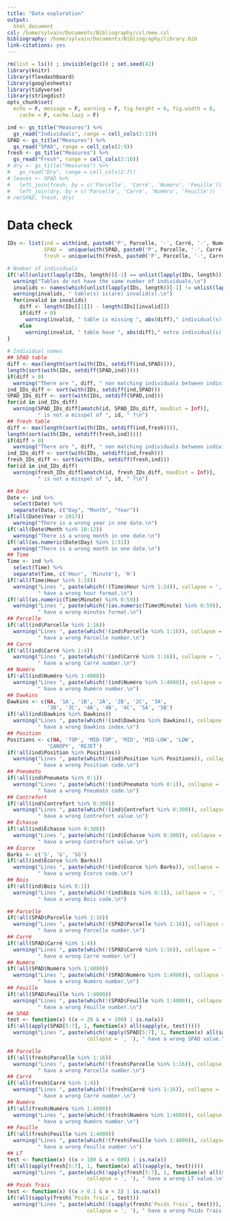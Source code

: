 ```yaml
---
title: "Data exploration"
output: 
  html_document
csl: /home/sylvain/Documents/Bibliography/csl/mee.csl
bibliography: /home/sylvain/Documents/Bibliography/library.bib
link-citations: yes
---
```


```r
rm(list = ls()) ; invisible(gc()) ; set.seed(42)
library(knitr)
library(flexdashboard)
library(googlesheets)
library(tidyverse)
library(stringdist)
opts_chunk$set(
  echo = F, message = F, warning = F, fig.height = 6, fig.width = 8,
    cache = F, cache.lazy = F)
```

```r
ind <- gs_title("Measures") %>% 
  gs_read("Individuals", range = cell_cols(2:13))
SPAD <- gs_title("Measures") %>% 
  gs_read("SPAD", range = cell_cols(2:9))
fresh <- gs_title("Measures") %>% 
  gs_read("Fresh", range = cell_cols(2:10))
# dry <- gs_title("Measures") %>% 
#   gs_read("Dry", range = cell_cols(2:7))
# leaves <- SPAD %>% 
#   left_join(fresh, by = c('Parcelle', 'Carré', 'Numéro', 'Feuille')) %>% 
#   left_join(dry, by = c('Parcelle', 'Carré', 'Numéro', 'Feuille'))
# rm(SPAD, fresh, dry)
```

# Data check

```r
IDs <- list(ind = with(ind, paste0('P', Parcelle, '-', Carré, '-', Numéro)),
            SPAD =  unique(with(SPAD, paste0('P', Parcelle, '-', Carré, '-', Numéro))),
            fresh = unique(with(fresh, paste0('P', Parcelle, '-', Carré, '-', Numéro))))

# Number of individuals
if(!all(unlist(lapply(IDs, length))[-1] == unlist(lapply(IDs, length))[1])){
  warning("Tables do not have the same number of individuals.\n")
  invalids <- names(which(unlist(lapply(IDs, length))[-1] != unlist(lapply(IDs, length))[1]))
  warning(invalids, " table(s) is(are) invalid(s).\n")
  for(invalid in invalids)
    diff <- length(IDs[[1]]) - length(IDs[[invalid]])
    if(diff > 0)
      warning(invalid, " table is missing ", abs(diff)," individual(s).\n")
    else
      warning(invalid, " table have ", abs(diff)," extra individual(s).\n")
}
  
# Individual names 
## SPAD table
diff <- max(length(sort(with(IDs, setdiff(ind,SPAD)))),
length(sort(with(IDs, setdiff(SPAD,ind)))))
if(diff > 0)
  warning("There are ", diff, " non matching individuals between individual and SPAD tables.\n")
ind_IDs_diff <- sort(with(IDs, setdiff(ind,SPAD)))
SPAD_IDs_diff <- sort(with(IDs, setdiff(SPAD,ind)))
for(id in ind_IDs_diff)
  warning(SPAD_IDs_diff[amatch(id, SPAD_IDs_diff, maxDist = Inf)],
          " is not a misspel of ", id, " ?\n")
## fresh table
diff <- max(length(sort(with(IDs, setdiff(ind,fresh)))),
length(sort(with(IDs, setdiff(fresh,ind)))))
if(diff > 0)
  warning("There are ", diff, " non matching individuals between individual and fresh tables.\n")
ind_IDs_diff <- sort(with(IDs, setdiff(ind,fresh)))
fresh_IDs_diff <- sort(with(IDs, setdiff(fresh,ind)))
for(id in ind_IDs_diff)
  warning(fresh_IDs_diff[amatch(id, fresh_IDs_diff, maxDist = Inf)],
          " is not a misspel of ", id, " ?\n")
```

```r
## Date
Date <- ind %>% 
  select(Date) %>% 
  separate(Date, c("Day", "Month", "Year"))
if(all(Date$Year > 2017))
  warning("There is a wrong year in one date.\n")
if(!all(Date$Month %in% 10:12))
  warning("There is a wrong month in one date.\n")
if(!all(as.numeric(Date$Day) %in% 1:31))
  warning("There is a wrong month in one date.\n")
## Time
Time <- ind %>% 
  select(Time) %>% 
  separate(Time, c('Hour', 'Minute'), 'H')
if(!all(Time$Hour %in% 1:24))
  warning("Lines ", paste(which(!(Time$Hour %in% 1:24)), collapse = ', '),
          " have a wrong hour format.\n")
if(!all(as.numeric(Time$Minute) %in% 0:59))
  warning("Lines ", paste(which(!(as.numeric(Time$Minute) %in% 0:59)), collapse = ', '),
          " have a wrong minutes format.\n")
## Parcelle
if(!all(ind$Parcelle %in% 1:16))
  warning("Lines ", paste(which(!(ind$Parcelle %in% 1:16)), collapse = ', '),
          " have a wrong Parcelle number.\n")
## Carré
if(!all(ind$Carré %in% 1:4))
  warning("Lines ", paste(which(!(ind$Carré %in% 1:16)), collapse = ', '),
          " have a wrong Carré number.\n")
## Numéro
if(!all(ind$Numéro %in% 1:4000))
  warning("Lines ", paste(which(!(ind$Numéro %in% 1:4000)), collapse = ', '),
          " have a wrong Numéro number.\n")
## Dawkins
Dawkins <- c(NA, '1A', '1B', '2A', '2B', '2C', '3A',
             '3B', '3C', '4A', '4B', '4C', '5A', '5B')
if(!all(ind$Dawkins %in% Dawkins))
  warning("Lines ", paste(which(!(ind$Dawkins %in% Dawkins)), collapse = ', '),
          " have a wrong Dawkins index.\n")
## Position
Positions <- c(NA, 'TOP', 'MID-TOP', 'MID', 'MID-LOW', 'LOW',
             'CANOPY', 'REJET')
if(!all(ind$Position %in% Positions))
  warning("Lines ", paste(which(!(ind$Position %in% Positions)), collapse = ', '),
          " have a wrong Position code.\n")
## Pneumato
if(!all(ind$Pneumato %in% 0:1))
  warning("Lines ", paste(which(!(ind$Pneumato %in% 0:1)), collapse = ', '),
          " have a wrong Pneumato code.\n")
## Contrefort
if(!all(ind$Contrefort %in% 0:300))
  warning("Lines ", paste(which(!(ind$Contrefort %in% 0:300)), collapse = ', '),
          " have a wrong Contrefort value.\n")
## Échasse
if(!all(ind$Échasse %in% 0:300))
  warning("Lines ", paste(which(!(ind$Échasse %in% 0:300)), collapse = ', '),
          " have a wrong Contrefort value.\n")
## Écorce
Barks <- c('S', 'G', 'SG')
if(!all(ind$Écorce %in% Barks))
  warning("Lines ", paste(which(!(ind$Écorce %in% Barks)), collapse = ', '),
          " have a wrong Écorce code.\n")
## Bois
if(!all(ind$Bois %in% 0:1))
  warning("Lines ", paste(which(!(ind$Bois %in% 0:1)), collapse = ', '),
          " have a wrong Bois code.\n")
```

```r
## Parcelle
if(!all(SPAD$Parcelle %in% 1:16))
  warning("Lines ", paste(which(!(SPAD$Parcelle %in% 1:16)), collapse = ', '),
          " have a wrong Parcelle number.\n")
## Carré
if(!all(SPAD$Carré %in% 1:4))
  warning("Lines ", paste(which(!(SPAD$Carré %in% 1:16)), collapse = ', '),
          " have a wrong Carré number.\n")
## Numéro
if(!all(SPAD$Numéro %in% 1:4000))
  warning("Lines ", paste(which(!(SPAD$Numéro %in% 1:4000)), collapse = ', '),
          " have a wrong Numéro number.\n")
## Feuille
if(!all(SPAD$Feuille %in% 1:4000))
  warning("Lines ", paste(which(!(SPAD$Feuille %in% 1:4000)), collapse = ', '),
          " have a wrong Feuille number.\n")
## SPAD
test <- function(x) ((x > 20 & x < 100) | is.na(x))
if(!all(apply(SPAD[5:7], 1, function(x) all(sapply(x, test)))))
  warning("Lines ", paste(which(!apply(SPAD[5:7], 1, function(x) all(sapply(x, test)))), 
                          collapse = ', '), " have a wrong SPAD value.\n")
```

```r
## Parcelle
if(!all(fresh$Parcelle %in% 1:16))
  warning("Lines ", paste(which(!(fresh$Parcelle %in% 1:16)), collapse = ', '),
          " have a wrong Parcelle number.\n")
## Carré
if(!all(fresh$Carré %in% 1:4))
  warning("Lines ", paste(which(!(fresh$Carré %in% 1:16)), collapse = ', '),
          " have a wrong Carré number.\n")
## Numéro
if(!all(fresh$Numéro %in% 1:4000))
  warning("Lines ", paste(which(!(fresh$Numéro %in% 1:4000)), collapse = ', '),
          " have a wrong Numéro number.\n")
## Feuille
if(!all(fresh$Feuille %in% 1:4000))
  warning("Lines ", paste(which(!(fresh$Feuille %in% 1:4000)), collapse = ', '),
          " have a wrong Feuille number.\n")
## LT
test <- function(x) ((x > 100 & x < 600) | is.na(x))
if(!all(apply(fresh[5:7], 1, function(x) all(sapply(x, test)))))
  warning("Lines ", paste(which(!apply(fresh[5:7], 1, function(x) all(sapply(x, test)))), 
                          collapse = ', '), " have a wrong LT value.\n")
## Poids frais
test <- function(x) ((x > 0.1 & x < 3) | is.na(x))
if(!all(sapply(fresh$`Poids frais`, test)))
  warning("Lines ", paste(which(!(sapply(fresh$`Poids frais`, test))), 
                          collapse = ', '), " have a wrong Poids frais value.\n")
```